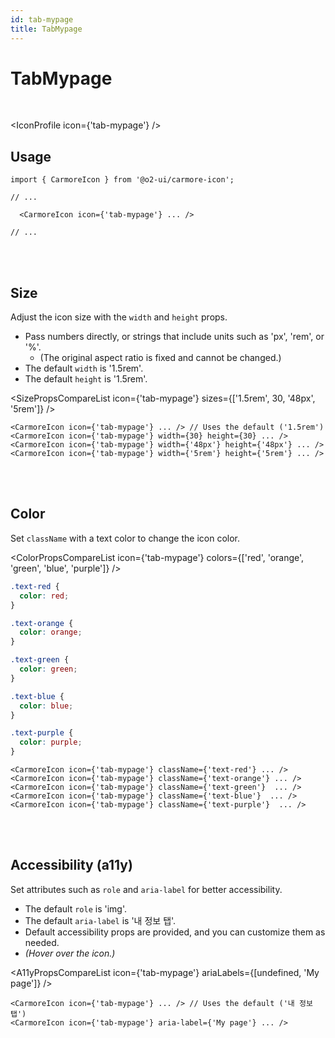 ```yaml
---
id: tab-mypage
title: TabMypage
---
```




# TabMypage

<br />

<IconProfile icon={'tab-mypage'} />

## Usage

```tsx
import { CarmoreIcon } from '@o2-ui/carmore-icon';

// ...

  <CarmoreIcon icon={'tab-mypage'} ... />

// ...
```

<br />
<br />

## Size

Adjust the icon size with the `width` and `height` props.

- Pass numbers directly, or strings that include units such as 'px', 'rem', or '%'.
  - (The original aspect ratio is fixed and cannot be changed.)
- The default `width` is '1.5rem'.
- The default `height` is '1.5rem'.

<SizePropsCompareList icon={'tab-mypage'} sizes={['1.5rem', 30, '48px', '5rem']} />

```tsx
<CarmoreIcon icon={'tab-mypage'} ... /> // Uses the default ('1.5rem')
<CarmoreIcon icon={'tab-mypage'} width={30} height={30} ... />
<CarmoreIcon icon={'tab-mypage'} width={'48px'} height={'48px'} ... />
<CarmoreIcon icon={'tab-mypage'} width={'5rem'} height={'5rem'} ... />
```

<br />
<br />

## Color

Set `className` with a text color to change the icon color.

<ColorPropsCompareList icon={'tab-mypage'} colors={['red', 'orange', 'green', 'blue', 'purple']} />

```css
.text-red {
  color: red;
}

.text-orange {
  color: orange;
}

.text-green {
  color: green;
}

.text-blue {
  color: blue;
}

.text-purple {
  color: purple;
}
```

```tsx
<CarmoreIcon icon={'tab-mypage'} className={'text-red'} ... />
<CarmoreIcon icon={'tab-mypage'} className={'text-orange'} ... />
<CarmoreIcon icon={'tab-mypage'} className={'text-green'}  ... />
<CarmoreIcon icon={'tab-mypage'} className={'text-blue'}  ... />
<CarmoreIcon icon={'tab-mypage'} className={'text-purple'}  ... />
```

<br />
<br />

## Accessibility (a11y)

Set attributes such as `role` and `aria-label` for better accessibility.

- The default `role` is 'img'.
- The default `aria-label` is '내 정보 탭'.
- Default accessibility props are provided, and you can customize them as needed.
- _(Hover over the icon.)_

<A11yPropsCompareList icon={'tab-mypage'} ariaLabels={[undefined, 'My page']} />

```tsx
<CarmoreIcon icon={'tab-mypage'} ... /> // Uses the default ('내 정보 탭')
<CarmoreIcon icon={'tab-mypage'} aria-label={'My page'} ... />
```

